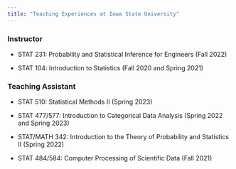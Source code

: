 ```yaml
---
title: "Teaching Experiences at Iowa State University"
---
```


### Instructor

* STAT 231: Probability and Statistical Inference for Engineers (Fall 2022)

* STAT 104: Introduction to Statistics (Fall 2020 and Spring 2021)

### Teaching Assistant

* STAT 510: Statistical Methods II (Spring 2023)

* STAT 477/577: Introduction to Categorical Data Analysis (Spring 2022 and Spring 2023)

* STAT/MATH 342: Introduction to the Theory of Probability and Statistics II (Spring 2022)

* STAT 484/584: Computer Processing of Scientific Data (Fall 2021)


